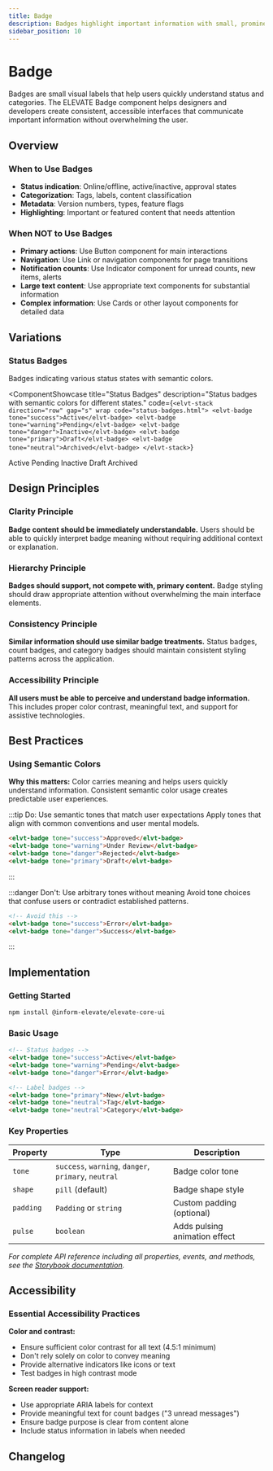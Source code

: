 ```yaml
---
title: Badge
description: Badges highlight important information with small, prominent labels. They indicate status, counts, categories, or draw attention to specific content.
sidebar_position: 10
---
```



# Badge

Badges are small visual labels that help users quickly understand status and categories. The ELEVATE Badge component helps designers and developers create consistent, accessible interfaces that communicate important information without overwhelming the user.

## Overview

### When to Use Badges
- **Status indication**: Online/offline, active/inactive, approval states
- **Categorization**: Tags, labels, content classification
- **Metadata**: Version numbers, types, feature flags
- **Highlighting**: Important or featured content that needs attention

### When NOT to Use Badges
- **Primary actions**: Use Button component for main interactions
- **Navigation**: Use Link or navigation components for page transitions
- **Notification counts**: Use Indicator component for unread counts, new items, alerts
- **Large text content**: Use appropriate text components for substantial information
- **Complex information**: Use Cards or other layout components for detailed data

## Variations

### Status Badges

Badges indicating various status states with semantic colors.

<ComponentShowcase
  title="Status Badges"
  description="Status badges with semantic colors for different states."
  code={`<elvt-stack direction="row" gap="s" wrap
  code="status-badges.html">
  <elvt-badge tone="success">Active</elvt-badge>
  <elvt-badge tone="warning">Pending</elvt-badge>
  <elvt-badge tone="danger">Inactive</elvt-badge>
  <elvt-badge tone="primary">Draft</elvt-badge>
  <elvt-badge tone="neutral">Archived</elvt-badge>
</elvt-stack>`}
>
  <elvt-stack direction="row" gap="s" wrap>
    <elvt-badge tone="success">Active</elvt-badge>
    <elvt-badge tone="warning">Pending</elvt-badge>
    <elvt-badge tone="danger">Inactive</elvt-badge>
    <elvt-badge tone="primary">Draft</elvt-badge>
    <elvt-badge tone="neutral">Archived</elvt-badge>
  </elvt-stack>
</ComponentShowcase>


## Design Principles

### Clarity Principle
**Badge content should be immediately understandable.** Users should be able to quickly interpret badge meaning without requiring additional context or explanation.

### Hierarchy Principle
**Badges should support, not compete with, primary content.** Badge styling should draw appropriate attention without overwhelming the main interface elements.

### Consistency Principle
**Similar information should use similar badge treatments.** Status badges, count badges, and category badges should maintain consistent styling patterns across the application.

### Accessibility Principle
**All users must be able to perceive and understand badge information.** This includes proper color contrast, meaningful text, and support for assistive technologies.

## Best Practices

### Using Semantic Colors

**Why this matters:** Color carries meaning and helps users quickly understand information. Consistent semantic color usage creates predictable user experiences.

:::tip Do: Use semantic tones that match user expectations
Apply tones that align with common conventions and user mental models.

```html
<elvt-badge tone="success">Approved</elvt-badge>
<elvt-badge tone="warning">Under Review</elvt-badge>
<elvt-badge tone="danger">Rejected</elvt-badge>
<elvt-badge tone="primary">Draft</elvt-badge>
```
:::

:::danger Don't: Use arbitrary tones without meaning
Avoid tone choices that confuse users or contradict established patterns.

```html
<!-- Avoid this -->
<elvt-badge tone="success">Error</elvt-badge>
<elvt-badge tone="danger">Success</elvt-badge>
```
:::

## Implementation

### Getting Started

```bash
npm install @inform-elevate/elevate-core-ui
```

### Basic Usage

```html
<!-- Status badges -->
<elvt-badge tone="success">Active</elvt-badge>
<elvt-badge tone="warning">Pending</elvt-badge>
<elvt-badge tone="danger">Error</elvt-badge>

<!-- Label badges -->
<elvt-badge tone="primary">New</elvt-badge>
<elvt-badge tone="neutral">Tag</elvt-badge>
<elvt-badge tone="neutral">Category</elvt-badge>
```

### Key Properties

| Property | Type | Description |
|----------|------|-------------|
| `tone` | `success`, `warning`, `danger`, `primary`, `neutral` | Badge color tone |
| `shape` | `pill` (default) | Badge shape style |
| `padding` | `Padding` or `string` | Custom padding (optional) |
| `pulse` | `boolean` | Adds pulsing animation effect |

*For complete API reference including all properties, events, and methods, see the [Storybook documentation](https://elevate-core-ui.inform-cloud.io/?path=/docs/components-badge--docs).*

## Accessibility

### Essential Accessibility Practices

**Color and contrast:**
- Ensure sufficient color contrast for all text (4.5:1 minimum)
- Don't rely solely on color to convey meaning
- Provide alternative indicators like icons or text
- Test badges in high contrast mode

**Screen reader support:**
- Use appropriate ARIA labels for context
- Provide meaningful text for count badges ("3 unread messages")
- Ensure badge purpose is clear from content alone
- Include status information in labels when needed

## Changelog

<ComponentChangelog 
  component="elvt-badge" 
  maxVersions={10}
  showMetadata={true}
  compactMode={false}
/>